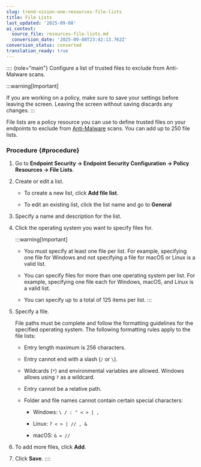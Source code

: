 ```yaml
---
slug: trend-vision-one-resources-file-lists
title: File Lists
last_updated: '2025-09-08'
ai_context:
  source_file: resources-file-lists.md
  conversion_date: '2025-09-08T23:42:13.762Z'
conversion_status: converted
translation_ready: true
---
```


:::: {role="main"}
Configure a list of trusted files to exclude from Anti-Malware scans.

:::warning[Important]

If you are working on a policy, make sure to save your settings before leaving the screen. Leaving the screen without saving discards any changes.
:::

File lists are a policy resource you can use to define trusted files on your endpoints to exclude from [Anti-Malware](policies-anti-malware.mdx) scans. You can add up to 250 file lists.

### Procedure {#procedure}

1.  Go to **Endpoint Security → Endpoint Security Configuration → Policy Resources → File Lists**.

2.  Create or edit a list.

    - To create a new list, click **Add file list**.

    - To edit an existing list, click the list name and go to **General**

3.  Specify a name and description for the list.

4.  Click the operating system you want to specify files for.

    :::warning[Important]

    - You must specify at least one file per list. For example, specifying one file for Windows and not specifying a file for macOS or Linux is a valid list.

    - You can specify files for more than one operating system per list. For example, specifying one file each for Windows, macOS, and Linux is a valid list.

    - You can specify up to a total of 125 items per list.
    :::

5.  Specify a file.

    File paths must be complete and follow the formatting guidelines for the specified operating system. The following formatting rules apply to the file lists:

    - Entry length maximum is 256 characters.

    - Entry cannot end with a slash (`/` or `\`).

    - Wildcards (`*`) and environmental variables are allowed. Windows allows using `?` as a wildcard.

    - Entry cannot be a relative path.

    - Folder and file names cannot contain certain special characters:

      - Windows: `\ / : " < > | ,`

      - Linux: `? < > | // , &`

      - macOS: `& = //`

6.  To add more files, click **Add**.

7.  Click **Save**.
::::
